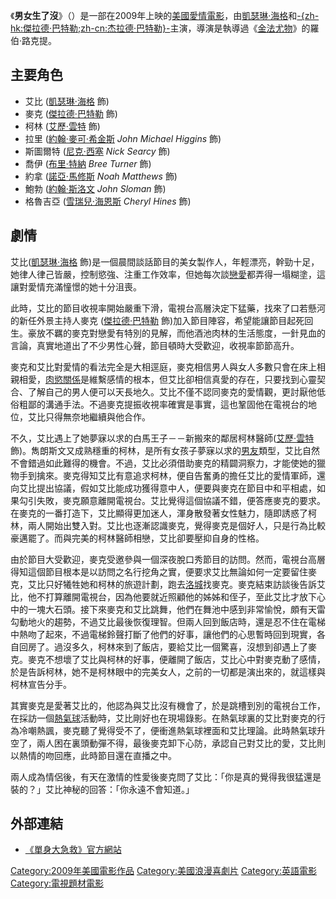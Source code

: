 {{copyedit|time=2011-05-23T12:47:43+00:00}}
{{npov|time=2011-05-23T12:47:43+00:00}}
{{noteTA
|T=zh-hans:丑陋的真相;zh-hant:單身大急救;zh-tw:男女生了沒;zh-hk:單身大急救;zh-mo:單身大急救;
|1=zh-hans:丑陋的真相;zh-hant:單身大急救;zh-tw:男女生了沒;zh-hk:單身大急救;zh-mo:單身大急救;
|2=zh-hans:凯瑟琳;zh-hk:嘉芙蓮;zh-tw:凱瑟琳;
|3=zh-hans:海格尔;zh-hk:希歌;zh-tw:海格;
}}

{{Otheruses|subject=2009年美國愛情喜劇|other=2011年台灣電視劇|男女生了沒 (電視劇)}}
{{Infobox Film
| name           = 男女生了沒
| original_name  = {{lang|en|''The Ugly Truth''}}
| image          = Ugly truth.jpg
| caption        = 
| director       = Robert Luketic
| producer       = [[凱瑟琳·海格|凱瑟琳·海格]] <br />Karen McCullah Lutz <br />Kirsten Smith <br />Tom Rosenberg
| writer         = '''Story''' <br />Nicole Eastman <br />'''Screenplay''' <br />Karen McCullah Lutz<br />Kirsten Smith<br />Nicole Eastman
| starring       = [[凱瑟琳·海格|凱瑟琳·海格]]<br />[[傑拉德·巴特勒|-{zh-hk:傑拉德·巴特勒;zh-cn:杰拉德·巴特勒}-]]<br />[[艾歷·雲特|艾歷·雲特]]<br />[[諾亞·馬修斯|諾亞·馬修斯]]<br />[[尼克·西塞|尼克·西塞]]<br />[[約翰·麥可·希金斯|約翰·麥可·希金斯]]<br />[[布里·特納|布里·特納]]<br />[[雪瑞兒·海恩斯|雪瑞兒·海恩斯]]<br />[[約翰·斯洛文|約翰·斯洛文]]<br />[[凱文·康諾利|凱文·康諾利]]
| music          = Aaron Zigman
| cinematography = Russell Carpenter
| editing        = Lisa Zeno Churgin
| studio         = Relativity Media <br />Lakeshore Entertainment 
| distributor    = [[哥倫比亞電影公司|哥倫比亞電影公司]]
| released       = 2009年7月24日{{small|（美國）}}<br />2009年10月15日{{small|（香港）}}
| runtime        = 96分鐘
| country        = {{USA}}
| language       = [[英語|英語]]
| budget         = $38,000,000
| gross          = $196,363,190
| amg_id         = 
| imdb_id        = 1142988
| cn_name = 丑陋的真相
| hk_name = 單身大急救
| tw_name = 男女生了沒
}}

《'''男女生了沒'''》（{{lang|en|'''''The Ugly Truth'''''}}）是一部在2009年上映的[[美國|美國]][[愛情電影|愛情電影]]，由[[凱瑟琳·海格|凱瑟琳·海格]]和[[傑拉德·巴特勒|-{zh-hk:傑拉德·巴特勒;zh-cn:杰拉德·巴特勒}-]]主演，導演是執導過《[[金法尤物|金法尤物]]》的羅伯·路克提。

== 主要角色 ==
* 艾比 ([[凱瑟琳·海格|凱瑟琳·海格]] ''{{lang|en|Katherine Heigl}}'' 飾)
* 麥克 ([[傑拉德·巴特勒|傑拉德·巴特勒]] ''{{lang|en|Gerard Butler}}'' 飾)
* 柯林 ([[艾歷·雲特|艾歷·雲特]] ''{{lang|en|Eric Winter}}'' 飾)
* 拉里 ([[約翰·麥可·希金斯|約翰·麥可·希金斯]] ''John Michael Higgins'' 飾)
* 斯圖爾特 ([[尼克·西塞|尼克·西塞]] ''Nick Searcy'' 飾)
* 喬伊 ([[布里·特納|布里·特納]] ''Bree Turner'' 飾)
* 約拿 ([[諾亞·馬修斯|諾亞·馬修斯]] ''Noah Matthews'' 飾)
* 鮑勃 ([[約翰·斯洛文|約翰·斯洛文]] ''John Sloman'' 飾)
* 格魯吉亞 ([[雪瑞兒·海恩斯|雪瑞兒·海恩斯]] ''Cheryl Hines'' 飾)

== 劇情 ==
艾比([[凱瑟琳·海格|凱瑟琳·海格]] ''{{lang|en|Katherine Heigl}}'' 飾)是一個晨間談話節目的美女製作人，年輕漂亮，幹勁十足，她律人律己皆嚴，控制慾強、注重工作效率，但她每次談[[戀愛|戀愛]]都弄得一塌糊塗，這讓對愛情充滿憧憬的她十分沮喪。

此時，艾比的節目收視率開始嚴重下滑，電視台高層決定下猛藥，找來了口若懸河的新任外景主持人麥克 ([[傑拉德·巴特勒|傑拉德·巴特勒]] ''{{lang|en|Gerard Butler}}'' 飾)加入節目陣容，希望能讓節目起死回生。豪放不羈的麥克對戀愛有特別的見解，而他酒池肉林的生活態度，一針見血的言論，真實地道出了不少男性心聲，節目頓時大受歡迎，收視率節節高升。

麥克和艾比對愛情的看法完全是大相逕庭，麥克相信男人與女人多數只會在床上相親相愛，[[性愛|肉慾關係]]是維繫感情的根本，但艾比卻相信真愛的存在，只要找到心靈契合、了解自己的男人便可以天長地久。艾比不僅不認同麥克的愛情觀，更討厭他低俗粗鄙的溝通手法。不過麥克提振收視率確實是事實，這也鞏固他在電視台的地位，艾比只得無奈地繼續與他合作。

不久，艾比遇上了她夢寐以求的白馬王子－－新搬來的鄰居柯林醫師([[艾歷·雲特|艾歷·雲特]] ''{{lang|en|Eric Winter}}'' 飾)。雋朗斯文又成熟穩重的柯林，是所有女孩子夢寐以求的[[男友|男友]]類型，艾比自然不會錯過如此難得的機會。不過，艾比必須借助麥克的精闢洞察力，才能使她的獵物手到擒來。麥克得知艾比有意追求柯林，便自告奮勇的擔任艾比的愛情軍師，還向艾比提出協議，假如艾比能成功獲得意中人，便要與麥克在節目中和平相處，如果勾引失敗，麥克願意離開電視台。艾比覺得這個協議不錯，便答應麥克的要求。在麥克的一番打造下，艾比顯得更加迷人，渾身散發著女性魅力，隨即誘惑了柯林，兩人開始出雙入對。艾比也逐漸認識麥克，覺得麥克是個好人，只是行為比較豪邁罷了。而與完美的柯林醫師相戀，艾比卻要壓抑自身的性格。

由於節目大受歡迎，麥克受邀參與一個深夜脫口秀節目的訪問。然而，電視台高層得知這個節目根本是以訪問之名行挖角之實，便要求艾比無論如何一定要留住麥克，艾比只好犧牲她和柯林的旅遊計劃，跑去[[洛城|洛城]]找麥克。麥克結束訪談後告訴艾比，他不打算離開電視台，因為他要就近照顧他的姊姊和侄子，至此艾比才放下心中的一塊大石頭。接下來麥克和艾比跳舞，他們在舞池中感到非常愉悅，頗有天雷勾動地火的趨勢，不過艾比最後恢復理智。但兩人回到飯店時，還是忍不住在電梯中熱吻了起來，不過電梯鈴聲打斷了他們的好事，讓他們的心思暫時回到現實，各自回房了。過沒多久，柯林來到了飯店，要給艾比一個驚喜，沒想到卻遇上了麥克。麥克不想壞了艾比與柯林的好事，便離開了飯店，艾比心中對麥克動了感情，於是告訴柯林，她不是柯林眼中的完美女人，之前的一切都是演出來的，就這樣與柯林宣告分手。

其實麥克是愛著艾比的，他認為與艾比沒有機會了，於是跳槽到別的電視台工作，在採訪一個[[熱氣球|熱氣球]]活動時，艾比剛好也在現場錄影。在熱氣球裏的艾比對麥克的行為冷嘲熱諷，麥克聽了覺得受不了，便衝進熱氣球裡面和艾比理論。此時熱氣球升空了，兩人困在裏頭動彈不得，最後麥克卸下心防，承認自己對艾比的愛，艾比則以熱情的吻回應，此時節目還在直播之中。

兩人成為情侶後，有天在激情的性愛後麥克問了艾比：「你是真的覺得我很猛還是裝的？」艾比神秘的回答：「你永遠不會知道。」

== 外部連結 ==
* [https://web.archive.org/web/20091016042813/http://www.sonypictures.net/movies/theuglytruth/ 《單身大急救》官方網站] {{en}}

{{DEFAULTSORT:Ugly Truth}}
[[Category:2009年美國電影作品|Category:2009年美國電影作品]]
[[Category:美國浪漫喜劇片|Category:美國浪漫喜劇片]]
[[Category:英語電影|Category:英語電影]]
[[Category:電視題材電影|Category:電視題材電影]]